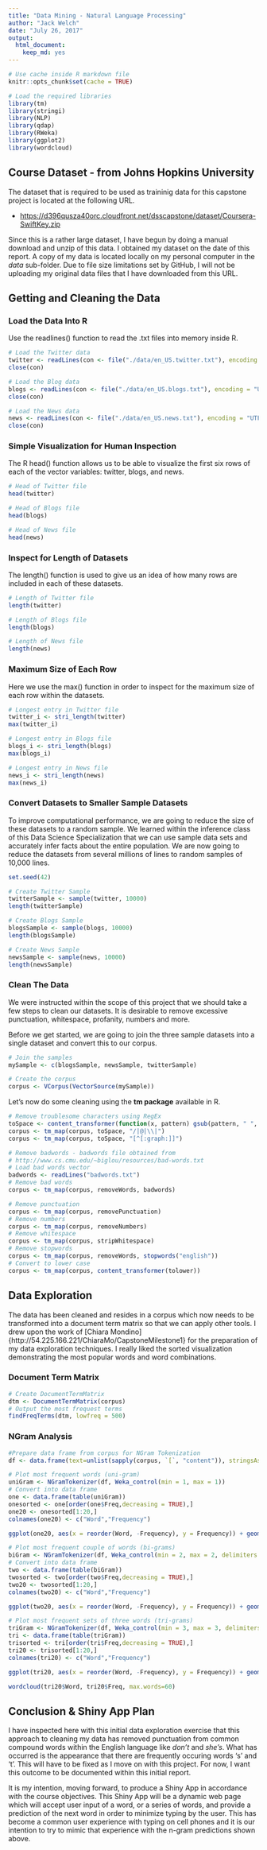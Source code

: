 ```yaml
---
title: "Data Mining - Natural Language Processing"
author: "Jack Welch"
date: "July 26, 2017"
output:
  html_document:
    keep_md: yes
---
```


```r
# Use cache inside R markdown file
knitr::opts_chunk$set(cache = TRUE)

# Load the required libraries
library(tm)
library(stringi)
library(NLP)
library(qdap)
library(RWeka)
library(ggplot2)
library(wordcloud)
```

## Course Dataset - from Johns Hopkins University

The dataset that is required to be used as traininig data for this capstone project is located at the following URL.  

* [https://d396qusza40orc.cloudfront.net/dsscapstone/dataset/Coursera-SwiftKey.zip](https://d396qusza40orc.cloudfront.net/dsscapstone/dataset/Coursera-SwiftKey.zip)

Since this is a rather large dataset, I have begun by doing a manual download and unzip of this data.  I obtained my dataset on the date of this report.  A copy of my data is located locally on my personal computer in the *data* sub-folder.  Due to file size limitations set by GitHub, I will not be uploading my original data files that I have downloaded from this URL.

## Getting and Cleaning the Data

### Load the Data Into R

Use the readlines() function to read the .txt files into memory inside R.

```r
# Load the Twitter data
twitter <- readLines(con <- file("./data/en_US.twitter.txt"), encoding = "UTF-8", skipNul = TRUE)
close(con)

# Load the Blog data
blogs <- readLines(con <- file("./data/en_US.blogs.txt"), encoding = "UTF-8", skipNul = TRUE)
close(con)

# Load the News data
news <- readLines(con <- file("./data/en_US.news.txt"), encoding = "UTF-8", skipNul = TRUE)
close(con)

```

### Simple Visualization for Human Inspection

The R head() function allows us to be able to visualize the first six rows of each of the vector variables: twitter, blogs, and news.

```r
# Head of Twitter file
head(twitter)

# Head of Blogs file
head(blogs)

# Head of News file
head(news)

```

### Inspect for Length of Datasets

The length() function is used to give us an idea of how many rows are included in each of these datasets.

```r
# Length of Twitter file
length(twitter)

# Length of Blogs file
length(blogs)

# Length of News file
length(news)

```

### Maximum Size of Each Row

Here we use the max() function in order to inspect for the maximum size of each row within the datasets.

```r
# Longest entry in Twitter file
twitter_i <- stri_length(twitter)
max(twitter_i)

# Longest entry in Blogs file
blogs_i <- stri_length(blogs)
max(blogs_i)

# Longest entry in News file
news_i <- stri_length(news)
max(news_i)

```

### Convert Datasets to Smaller Sample Datasets

To improve computational performance, we are going to reduce the size of these datasets to a random sample.  We learned within the inference class of this Data Science Specialization that we can use sample data sets and accurately infer facts about the entire population.  We are now going to reduce the datasets from several millions of lines to random samples of 10,000 lines.

```r
set.seed(42)

# Create Twitter Sample
twitterSample <- sample(twitter, 10000)
length(twitterSample)

# Create Blogs Sample
blogsSample <- sample(blogs, 10000)
length(blogsSample)

# Create News Sample
newsSample <- sample(news, 10000)
length(newsSample)

```

### Clean The Data

We were instructed within the scope of this project that we should take a few steps to clean our datasets.  It is desirable to remove excessive punctuation, whitespace, profanity, numbers and more.  

Before we get started, we are going to join the three sample datasets into a single dataset and convert this to our corpus.

```r
# Join the samples
mySample <- c(blogsSample, newsSample, twitterSample)

# Create the corpus
corpus <- VCorpus(VectorSource(mySample))

```

Let's now do some cleaning using the **tm package** available in R.

```r
# Remove troublesome characters using RegEx
toSpace <- content_transformer(function(x, pattern) gsub(pattern, " ", x))
corpus <- tm_map(corpus, toSpace, "/|@|\\|")
corpus <- tm_map(corpus, toSpace, "[^[:graph:]]")

# Remove badwords - badwords file obtained from 
# http://www.cs.cmu.edu/~biglou/resources/bad-words.txt
# Load bad words vector
badwords <- readLines("badwords.txt")
# Remove bad words
corpus <- tm_map(corpus, removeWords, badwords)

# Remove punctuation
corpus <- tm_map(corpus, removePunctuation)
# Remove numbers
corpus <- tm_map(corpus, removeNumbers)
# Remove whitespace
corpus <- tm_map(corpus, stripWhitespace)
# Remove stopwords
corpus <- tm_map(corpus, removeWords, stopwords("english"))
# Convert to lower case
corpus <- tm_map(corpus, content_transformer(tolower))

```


## Data Exploration

The data has been cleaned and resides in a corpus which now needs to be transformed into a  document term matrix so that we can apply other tools. I drew upon the work of [Chiara Mondino]{http://54.225.166.221/ChiaraMo/CapstoneMilestone1} for the preparation of my data exploration techniques.  I really liked the sorted visualization demonstrating the most popular words and word combinations.

### Document Term Matrix

```r
# Create DocumentTermMatrix
dtm <- DocumentTermMatrix(corpus)
# Output the most frequest terms 
findFreqTerms(dtm, lowfreq = 500)
```

### NGram Analysis


```R
#Prepare data frame from corpus for NGram Tokenization
df <- data.frame(text=unlist(sapply(corpus, `[`, "content")), stringsAsFactors=F)

```


```r
# Plot most frequent words (uni-gram)
uniGram <- NGramTokenizer(df, Weka_control(min = 1, max = 1))
# Convert into data frame
one <- data.frame(table(uniGram))
onesorted <- one[order(one$Freq,decreasing = TRUE),]
one20 <- onesorted[1:20,]
colnames(one20) <- c("Word","Frequency")

ggplot(one20, aes(x = reorder(Word, -Frequency), y = Frequency)) + geom_bar(stat="identity") + theme(axis.text.x = element_text(angle = 45, hjust = 1)) + geom_text(aes(label=Frequency), size=3, vjust=-0.2)

```

```r
# Plot most frequent couple of words (bi-grams)
biGram <- NGramTokenizer(df, Weka_control(min = 2, max = 2, delimiters = " \\r\\n\\t.,;:\"()?!"))
# Convert into data frame
two <- data.frame(table(biGram))
twosorted <- two[order(two$Freq,decreasing = TRUE),]
two20 <- twosorted[1:20,]
colnames(two20) <- c("Word","Frequency")

ggplot(two20, aes(x = reorder(Word, -Frequency), y = Frequency)) + geom_bar(stat="identity") + theme(axis.text.x = element_text(angle = 45, hjust = 1)) + geom_text(aes(label=Frequency), size=3, vjust=-0.2)

```

```r
# Plot most frequent sets of three words (tri-grams)
triGram <- NGramTokenizer(df, Weka_control(min = 3, max = 3, delimiters = " \\r\\n\\t.,;:\"()?!"))
tri <- data.frame(table(triGram))
trisorted <- tri[order(tri$Freq,decreasing = TRUE),]
tri20 <- trisorted[1:20,]
colnames(tri20) <- c("Word","Frequency")

ggplot(tri20, aes(x = reorder(Word, -Frequency), y = Frequency)) + geom_bar(stat="identity") + theme(axis.text.x = element_text(angle = 45, hjust = 1)) + geom_text(aes(label=Frequency), size=3, vjust=-0.2)
```

```r
wordcloud(tri20$Word, tri20$Freq, max.words=60)
```

## Conclusion & Shiny App Plan

I have inspected here with this initial data exploration exercise that this approach to cleaning my data has removed punctuation from common compound words within the English language like *don't* and *she's*.  What has occurred is the appearance that there are frequently occuring words 's' and 't'.  This will have to be fixed as I move on with this project.  For now, I want this outcome to be documented within this initial report.

It is my intention, moving forward, to produce a Shiny App in accordance with the course objectives.  This Shiny App will be a dynamic web page which will accept user input of a word, or a series of words, and provide a prediction of the next word in order to minimize typing by the user. This has become a common user experience with typing on cell phones and it is our intention to try to mimic that experience with the n-gram predictions shown above.
